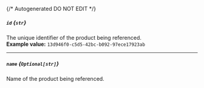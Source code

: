 {/* Autogenerated DO NOT EDIT  */}
##### `id` *{`str`}*
The unique identifier of the product being referenced.
<br/>
**Example value:** `13d946f0-c5d5-42bc-b092-97ece17923ab`

---
##### `name` *{`Optional[str]`}*
Name of the product being referenced.

